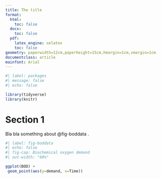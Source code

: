 ```yaml
---
title: The title
format:
  html:
    toc: false
  docx:
    toc: false
  pdf:
    latex_engine: xelatex
    toc: false
geometry: paperwidth=12cm,paperheight=15cm,hmargin=1cm,vmargin=1cm
documentclass: article
mainfont: Arial
---
```


```r
#| label: packages
#| message: false
#| echo: false

library(tidyverse)
library(knitr)
```

# Section 1

Bla bla something about @fig-boddata .

```r
#| label: fig-boddata
#| echo: false
#| fig-cap: Biochemical oxygen demand
#| out-width: "60%"

ggplot(BOD) +
 geom_point(aes(y=demand, x=Time))
```
